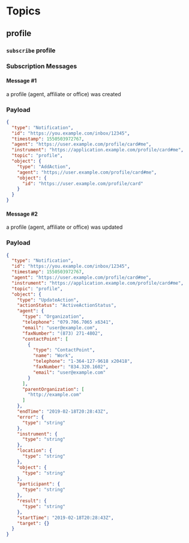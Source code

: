 # Topics

## profile

### `subscribe` profile



### Subscription Messages

#### Message #1
a profile (agent, affiliate or office) was created





### Payload

```json
{
  "type": "Notification",
  "id": "https://you.example.com/inbox/12345",
  "timestamp": 1550503972767,
  "agent": "https://user.example.com/profile/card#me",
  "instrument": "https://application.example.com/profile/card#me",
  "topic": "profile",
  "object": {
    "type": "AddAction",
    "agent": "https;//user.example.com/profile/card#me",
    "object": {
      "id": "https://user.example.com/profile/card"
    }
  }
}
```
#### Message #2
a profile (agent, affiliate or office) was updated





### Payload

```json
{
  "type": "Notification",
  "id": "https://you.example.com/inbox/12345",
  "timestamp": 1550503972767,
  "agent": "https://user.example.com/profile/card#me",
  "instrument": "https://application.example.com/profile/card#me",
  "topic": "profile",
  "object": {
    "type": "UpdateAction",
    "actionStatus": "ActiveActionStatus",
    "agent": {
      "type": "Organization",
      "telephone": "079.706.7065 x6341",
      "email": "user@example.com",
      "faxNumber": "(873) 271-4802",
      "contactPoint": [
        {
          "type": "ContactPoint",
          "name": "Work",
          "telephone": "1-364-127-9618 x20418",
          "faxNumber": "834.320.1602",
          "email": "user@example.com"
        }
      ],
      "parentOrganization": [
        "http://example.com"
      ]
    },
    "endTime": "2019-02-18T20:28:43Z",
    "error": {
      "type": "string"
    },
    "instrument": {
      "type": "string"
    },
    "location": {
      "type": "string"
    },
    "object": {
      "type": "string"
    },
    "participant": {
      "type": "string"
    },
    "result": {
      "type": "string"
    },
    "startTime": "2019-02-18T20:28:43Z",
    "target": {}
  }
}
```
